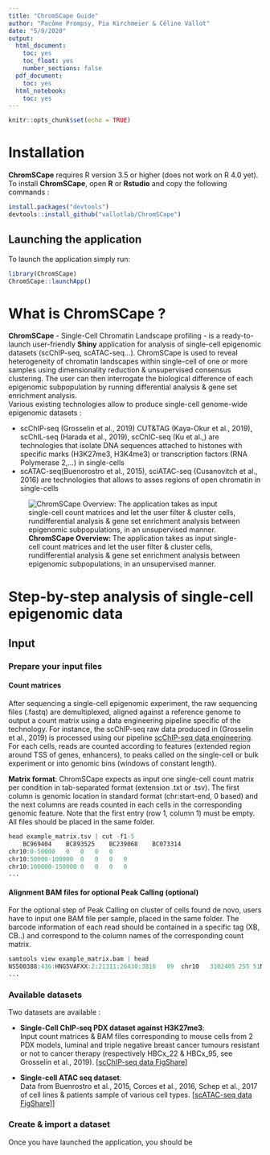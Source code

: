 ```yaml
---
title: "ChromSCape Guide"
author: "Pacôme Prompsy, Pia Kirchmeier & Céline Vallot"
date: "5/9/2020"
output: 
  html_document:
    toc: yes
    toc_float: yes
    number_sections: false
  pdf_document:
    toc: yes
  html_notebook:
    toc: yes
---
```


```r
knitr::opts_chunk$set(echo = TRUE)
```

# Installation

**ChromSCape** requires R version 3.5 or higher (does not work on R 4.0 yet).
To install **ChromSCape**, open **R** or **Rstudio** and copy the following commands :

```r
install.packages("devtools")
devtools::install_github("vallotlab/ChromSCape")
```

## Launching the application

To launch the application simply run:

```r
library(ChromSCape)
ChromSCape::launchApp()
```

# What is ChromSCape ?

**ChromSCape** - Single-Cell Chromatin Landscape profiling - is a ready-to-launch 
user-friendly **Shiny** application for analysis of single-cell epigenomic datasets
(scChIP-seq, scATAC-seq...). ChromSCape is used to reveal heterogeneity of chromatin
landscapes within single-cell of one or more samples using dimensionality reduction & 
unsupervised consensus clustering. The user can then interrogate the biological difference
of each epigenomic subpopulation by running differential analysis & gene set enrichment
analysis.  
Various existing technologies allow to produce single-cell genome-wide epigenomic
datasets :  

  * scChIP-seq (Grosselin et al., 2019) CUT&TAG (Kaya-Okur et al., 2019),
 scChIL-seq (Harada et al., 2019), scChIC-seq (Ku et al.,) are technologies that
 isolate DNA sequences attached to histones with specific marks (H3K27me3, H3K4me3)
 or transcription factors (RNA Polymerase 2,...) in single-cells 
  * scATAC-seq(Buenorostro et al., 2015), sciATAC-seq (Cusanovitch et al., 2016) 
 are technologies that allows to asses regions of open chromatin in single-cells 
  
   
   
![**ChromSCape Overview: **  The application takes as input single-cell count matrices and let the user filter & cluster cells, rundifferential analysis & gene set enrichment analysis between epigenomic subpopulations, in an unsupervised manner.](../inst/www/ChromSCape_concept.png)

# Step-by-step analysis of single-cell epigenomic data

## Input 

### Prepare your input files 

#### Count matrices

After sequencing a single-cell epigenomic experiment, the raw sequencing files 
(.fastq) are demultiplexed, aligned against a reference genome to output a count
matrix using a data engineering pipeline specific of the technology. 
For instance, the scChIP-seq raw data produced in (Grosselin et al., 2019) is 
processed using our pipeline [scChIP-seq data engineering](https://github.com/vallotlab/scChIPseq_DataEngineering).
For each cells, reads are counted according to features (extended region around TSS of genes, enhancers),
to peaks called on the single-cell or bulk experiment or into genomic bins (windows of 
constant length).  

**Matrix format**: ChromSCape expects as input one single-cell count matrix per condition in tab-separated
format (extension .txt or .tsv).  The first column is genomic location in standard
format (chr:start-end, 0 based) and the next columns are reads counted in each cells
in the corresponding genomic feature. Note that the first entry (row 1, column 1)
must be empty. All files should be placed in the same folder.

```r
head example_matrix.tsv | cut -f1-5
 	BC969404	BC893525	BC239068	BC073314
chr10:0-50000	0	0	0	0
chr10:50000-100000	0	0	0	0
chr10:100000-150000	0	0	0	0
...
```
  
  
#### Alignment BAM files for optional Peak Calling (**optional**)

For the optional step of Peak Calling on cluster of cells found de novo, 
users have to input one BAM file per sample, placed in the same folder. The barcode
information of each read should be contained in a specific tag (XB, CB..) and correspond
to the column names of the corresponding count matrix.

```r
samtools view example_matrix.bam | head
NS500388:436:HNG5VAFXX:2:21311:26430:3816	89	chr10	3102405	255	51M	*	0	0	CTTGGTGTCTAGTGGATCTGCTGCAGTCTTCTGTTGTCAGTGCTAAATCAC	EEEEE/E6EEEAEEEEEEEEEEEEEEEEEEEEEEEEEEEEEEEEEEAAAAA	NH:i:1	HI:i:1	AS:i:50	nM:i:0	XS:i:2147483647	XD:Z:GATGACAAAG	XB:Z:BC969404
...
```
  
  
### Available datasets

Two datasets are available :  

 * **Single-Cell ChIP-seq PDX dataset against H3K27me3**:  
 Input count matrices & BAM files
 corresponding to mouse cells from 2 PDX models, luminal and triple negative
 breast cancer tumours resistant or not to cancer therapy (respectively HBCx_22
 & HBCx_95, see Grosselin et al., 2019). [[scChIP-seq data FigShare](https://figshare.com/projects/Single-Cell_ChIP-seq_of_Mouse_Stromal_Cells_in_PDX_tumour_models_of_resistance/66419)]

 * **Single-cell ATAC seq dataset**:  
 Data from Buenrostro et al., 2015, Corces et al., 2016, Schep et al., 2017 of cell lines & 
 patients sample of various cell types. [[scATAC-seq data FigShare](https://figshare.com/projects/Single-Cell_ChIP-seq_of_Mouse_Stromal_Cells_in_PDX_tumour_models_of_resistance/66419)]]  

  
### Create & import a dataset

Once you have launched the application, you should be 
  